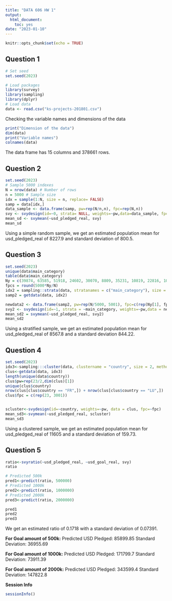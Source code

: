 ```yaml
---
title: "DATA 606 HW 1"
output: 
  html_document: 
    toc: yes
date: "2023-01-10"
---
```


```r
knitr::opts_chunk$set(echo = TRUE)
```


## Question 1

```r
# Set seed 
set.seed(2023)

# Load packages 
library(survey)
library(sampling)
library(dplyr)
# Load data
data <- read.csv("ks-projects-201801.csv")
```

Checking the variable names and dimensions of the data

```r
print("Dimension of the data")
dim(data)
print("Variable names")
colnames(data)
```

The data frame has 15 columns and 378661 rows. 

## Question 2

```r
set.seed(2023)
# Sample 5000 indexes 
N = nrow(data) # Number of rows 
n = 5000 # Sample size
idx = sample(1:N, size = n, replace= FALSE)
samp = data[idx,]
data_sample <- data.frame(samp, pw=rep(N/n,n), fpc=rep(N,n))
svy <- svydesign(id=~0, strata= NULL, weights=~pw,data=data_sample, fpc=~fpc)
mean_sd <- svymean(~usd_pledged_real, svy)
mean_sd
```

Using a simple random sample, we get an estimated  population mean for usd_pledged_real of 8227.9 and standard deviation of 800.5.

## Question 3

```r
set.seed(2023)
unique(data$main_category)
table(data$main_category)
Ny = c(39874, 63585, 51918, 24602, 30070, 8809, 35231, 10819, 22816, 10913, 28153, 10779, 32569, 3768, 4755)
fpcs = round(5000*Ny/N)
idx2 = sampling::strata(data, stratanames = c("main_category"), size = fpcs, method = "srswor")
samp2 = getdata(data, idx2)

newdata2 <- data.frame(samp2, pw=rep(N/5000, 5001), fpc=c(rep(Ny[1], fpcs[1]), rep(Ny[2], fpcs[2]), rep(Ny[3], fpcs[3]), rep(Ny[4], fpcs[4]), rep(Ny[5], fpcs[5]), rep(Ny[6], fpcs[6]), rep(Ny[7], fpcs[7]), rep(Ny[8], fpcs[8]), rep(Ny[9], fpcs[9]), rep(Ny[10], fpcs[10]), rep(Ny[11], fpcs[11]), rep(Ny[12], fpcs[12]), rep(Ny[13], fpcs[13]), rep(Ny[14], fpcs[14]), rep(Ny[15], fpcs[15])))
svy2 <- svydesign(id=~1, strata = ~main_category, weights=~pw,data = newdata2, fpc=~fpc)
mean_sd2 = svymean(~usd_pledged_real, svy2)
mean_sd2
```

Using a stratified sample, we get an estimated population mean for usd_pledged_real of 8567.8 and a standard deviation 844.22.

## Question 4

```r
set.seed(2023)
idx3<-sampling:::cluster(data, clustername = "country", size = 2, method = "srswor")
clus<-getdata(data, idx3)
length(unique(data$country))
clus$pw=rep(23/2,dim(clus)[1])
unique(clus$country)
nrow(clus[clus$country == "FR",]) + nrow(clus[clus$country == "LU",])
clus$fpc = c(rep(23, 3001))


scluster<-svydesign(id=~country, weights=~pw, data = clus, fpc=~fpc)
mean_sd3<-svymean(~usd_pledged_real, scluster)
mean_sd3
```

Using a clustered sample, we get an estimated population mean for usd_pledged_real of 11605 and a standard deviation of 159.73.

## Question 5

```r
ratio<-svyratio(~usd_pledged_real, ~usd_goal_real, svy)
ratio

# Predicted 500k
pred1<-predict(ratio, 500000)
# Predicted 1000k
pred2<-predict(ratio, 1000000)
# Predicted 2000k
pred3<-predict(ratio, 2000000)

pred1
pred2
pred3
```

We get an estimated ratio of 0.1718 with a standard deviation of 0.07391.

**For Goal amount of 500k:**
Predicted USD Pledged: 85899.85
Standard Deviation: 36955.69


**For Goal amount of 1000k:**
Predicted USD Pledged: 171799.7
Standard Deviation: 73911.39

**For Goal amount of 2000k:**
Predicted USD Pledged: 343599.4
Standard Deviation: 147822.8


**Session Info**
```r
sessionInfo()
```

